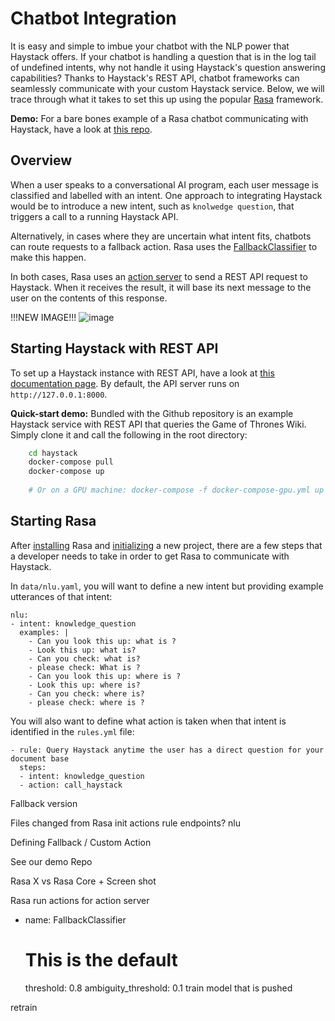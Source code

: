 # Chatbot Integration

It is easy and simple to imbue your chatbot with the NLP power that Haystack offers.
If your chatbot is handling a question that is in the log tail of undefined intents, why not handle it using Haystack's question answering capabilities?
Thanks to Haystack's REST API, chatbot frameworks can seamlessly communicate with your custom Haystack service.
Below, we will trace through what it takes to set this up using the popular [Rasa](https://rasa.com/) framework.

<div className="max-w-xl bg-yellow-light-theme border-l-8 border-yellow-dark-theme px-6 pt-6 pb-4 my-4 rounded-md dark:bg-yellow-900">

**Demo:** For a bare bones example of a Rasa chatbot communicating with Haystack, have a look at [this repo](https://github.com/deepset-ai/rasa-haystack).

</div>

## Overview

When a user speaks to a conversational AI program, each user message is classified and labelled with an intent.
One approach to integrating Haystack would be to introduce a new intent, such as `knolwedge question`,
that triggers a call to a running Haystack API.

Alternatively, in cases where they are uncertain what intent fits, chatbots can route requests to a fallback action.
Rasa uses the [FallbackClassifier](https://rasa.com/docs/rasa/fallback-handoff/#nlu-fallback) to make this happen.

In both cases, Rasa uses an [action server](https://rasa.com/docs/action-server/) to send a REST API request to Haystack.
When it receives the result, it will base its next message to the user on the contents of this response.

!!!NEW IMAGE!!!
![image](https://user-images.githubusercontent.com/52320144/111071900-930f7c00-84d8-11eb-9105-b06ee4a4735b.png)

## Starting Haystack with REST API

To set up a Haystack instance with REST API, have a look at [this documentation page](/usage/rest-api).
By default, the API server runs on `http://127.0.0.1:8000`.

<div className="max-w-xl bg-yellow-light-theme border-l-8 border-yellow-dark-theme px-6 pt-6 pb-4 my-4 rounded-md dark:bg-yellow-900">

**Quick-start demo:** Bundled with the Github repository is an example Haystack service with REST API that queries the Game of Thrones Wiki.
Simply clone it and call the following in the root directory:

``` bash
    cd haystack
    docker-compose pull
    docker-compose up
    
    # Or on a GPU machine: docker-compose -f docker-compose-gpu.yml up
```

</div>

## Starting Rasa

After [installing](https://rasa.com/docs/rasa/installation) Rasa and [initializing](https://rasa.com/docs/rasa/command-line-interface/#rasa-init) a new project,
there are a few steps that a developer needs to take in order to get Rasa to communicate with Haystack.

In `data/nlu.yaml`, you will want to define a new intent but providing example utterances of that intent:
```
nlu:
- intent: knowledge_question
  examples: |
    - Can you look this up: what is ?
    - Look this up: what is?
    - Can you check: what is?
    - please check: What is ?
    - Can you look this up: where is ?
    - Look this up: where is?
    - Can you check: where is?
    - please check: where is ?
````

You will also want to define what action is taken when that intent is identified in the `rules.yml` file:
```
- rule: Query Haystack anytime the user has a direct question for your document base
  steps:
  - intent: knowledge_question
  - action: call_haystack
```

Fallback version



Files changed from Rasa init
actions
rule
endpoints?
nlu

Defining Fallback / Custom Action

See our demo Repo

Rasa X vs Rasa Core + Screen shot

Rasa run actions for action server


   - name: FallbackClassifier
     # This is the default
     threshold: 0.8
     ambiguity_threshold: 0.1
train
model that is pushed



retrain
